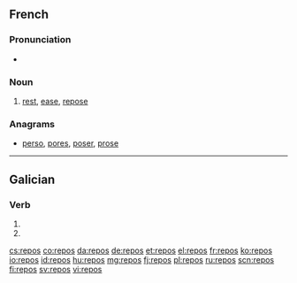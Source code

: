 ==French==

===Pronunciation===
* {{audio|Fr-repos.ogg|audio}}

===Noun===
{{fr-noun-unc|m}}

# [[rest]], [[ease]], [[repose]]

===Anagrams===
* [[perso#French|perso]], [[pores#French|pores]], [[poser#French|poser]], [[prose#French|prose]]

----

==Galician==

===Verb===
{{gl-verb-form}}

# {{conjugation of|repoñer||2|s|pres|ind|lang=gl}}
# {{conjugation of|repór||2|s|pres|ind|lang=gl}}

[[cs:repos]]
[[co:repos]]
[[da:repos]]
[[de:repos]]
[[et:repos]]
[[el:repos]]
[[fr:repos]]
[[ko:repos]]
[[io:repos]]
[[id:repos]]
[[hu:repos]]
[[mg:repos]]
[[fj:repos]]
[[pl:repos]]
[[ru:repos]]
[[scn:repos]]
[[fi:repos]]
[[sv:repos]]
[[vi:repos]]
